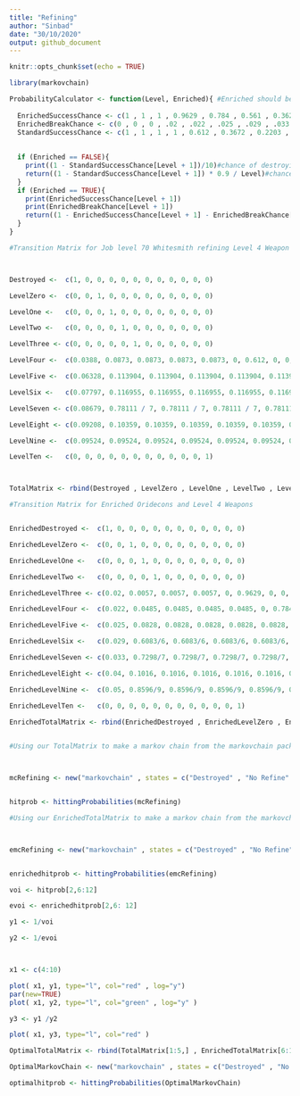 ```yaml
---
title: "Refining"
author: "Sinbad"
date: "30/10/2020"
output: github_document
---
```


```r
knitr::opts_chunk$set(echo = TRUE)
```



```r
library(markovchain)
```





```r

ProbabilityCalculator <- function(Level, Enriched){ #Enriched should be TRUE or FALSE, Level should be the level of refine you currently are.
  
  EnrichedSuccessChance <- c(1 , 1 , 1 , 0.9629 , 0.784 , 0.561 , 0.3627 , 0.2372 , 0.1472 , 0.0904)
  EnrichedBreakChance <- c(0 , 0 , 0 , .02 , .022 , .025 , .029 , .033 , .04 , .05)
  StandardSuccessChance <- c(1 , 1 , 1 , 1 , 0.612 , 0.3672 , 0.2203 , 0.1296 , 0.0792 , 0.0476)
  
  
  if (Enriched == FALSE){
    print((1 - StandardSuccessChance[Level + 1])/10)#chance of destroying
    return((1 - StandardSuccessChance[Level + 1]) * 0.9 / Level)#chance of falling down to each level
  }
  if (Enriched == TRUE){
    print(EnrichedSuccessChance[Level + 1])
    print(EnrichedBreakChance[Level + 1])
    return((1 - EnrichedSuccessChance[Level + 1] - EnrichedBreakChance[Level + 1]) / Level)#chance of falling down to each level
  }
}
```


```r


#Transition Matrix for Job level 70 Whitesmith refining Level 4 Weapon



Destroyed <-  c(1, 0, 0, 0, 0, 0, 0, 0, 0, 0, 0, 0)

LevelZero <-  c(0, 0, 1, 0, 0, 0, 0, 0, 0, 0, 0, 0)

LevelOne <-   c(0, 0, 0, 1, 0, 0, 0, 0, 0, 0, 0, 0)

LevelTwo <-   c(0, 0, 0, 0, 1, 0, 0, 0, 0, 0, 0, 0)

LevelThree <- c(0, 0, 0, 0, 0, 1, 0, 0, 0, 0, 0, 0)

LevelFour <-  c(0.0388, 0.0873, 0.0873, 0.0873, 0.0873, 0, 0.612, 0, 0, 0, 0, 0)

LevelFive <-  c(0.06328, 0.113904, 0.113904, 0.113904, 0.113904, 0.113904, 0, 0.3672, 0, 0, 0, 0)

LevelSix <-   c(0.07797, 0.116955, 0.116955, 0.116955, 0.116955, 0.116955, 0.116955, 0, 0.2203, 0, 0, 0)

LevelSeven <- c(0.08679, 0.78111 / 7, 0.78111 / 7, 0.78111 / 7, 0.78111 / 7, 0.78111 / 7, 0.78111 / 7, 0.78111 / 7, 0, 0.1321, 0, 0)

LevelEight <- c(0.09208, 0.10359, 0.10359, 0.10359, 0.10359, 0.10359, 0.10359, 0.10359, 0.10359, 0, 0.0792, 0)

LevelNine <-  c(0.09524, 0.09524, 0.09524, 0.09524, 0.09524, 0.09524, 0.09524, 0.09524, 0.09524, 0.09524, 0, 0.0476)

LevelTen <-   c(0, 0, 0, 0, 0, 0, 0, 0, 0, 0, 0, 1)



TotalMatrix <- rbind(Destroyed , LevelZero , LevelOne , LevelTwo , LevelThree , LevelFour , LevelFive , LevelSix , LevelSeven , LevelEight , LevelNine , LevelTen)

```



```r

#Transition Matrix for Enriched Oridecons and Level 4 Weapons


EnrichedDestroyed <-  c(1, 0, 0, 0, 0, 0, 0, 0, 0, 0, 0, 0)

EnrichedLevelZero <-  c(0, 0, 1, 0, 0, 0, 0, 0, 0, 0, 0, 0)

EnrichedLevelOne <-   c(0, 0, 0, 1, 0, 0, 0, 0, 0, 0, 0, 0)

EnrichedLevelTwo <-   c(0, 0, 0, 0, 1, 0, 0, 0, 0, 0, 0, 0)

EnrichedLevelThree <- c(0.02, 0.0057, 0.0057, 0.0057, 0, 0.9629, 0, 0, 0, 0, 0, 0)

EnrichedLevelFour <-  c(0.022, 0.0485, 0.0485, 0.0485, 0.0485, 0, 0.784, 0, 0, 0, 0, 0)

EnrichedLevelFive <-  c(0.025, 0.0828, 0.0828, 0.0828, 0.0828, 0.0828, 0, 0.561, 0, 0, 0, 0)

EnrichedLevelSix <-   c(0.029, 0.6083/6, 0.6083/6, 0.6083/6, 0.6083/6, 0.6083/6, 0.6083/6, 0, 0.3627, 0, 0, 0)

EnrichedLevelSeven <- c(0.033, 0.7298/7, 0.7298/7, 0.7298/7, 0.7298/7, 0.7298/7, 0.7298/7, 0.7298/7, 0, 0.2372, 0, 0)

EnrichedLevelEight <- c(0.04, 0.1016, 0.1016, 0.1016, 0.1016, 0.1016, 0.1016, 0.1016, 0.1016, 0, 0.1472, 0)

EnrichedLevelNine <-  c(0.05, 0.8596/9, 0.8596/9, 0.8596/9, 0.8596/9, 0.8596/9, 0.8596/9, 0.8596/9, 0.8596/9, 0.8596/9, 0, 0.0904)

EnrichedLevelTen <-   c(0, 0, 0, 0, 0, 0, 0, 0, 0, 0, 0, 1)

EnrichedTotalMatrix <- rbind(EnrichedDestroyed , EnrichedLevelZero , EnrichedLevelOne , EnrichedLevelTwo , EnrichedLevelThree , EnrichedLevelFour , EnrichedLevelFive , EnrichedLevelSix , EnrichedLevelSeven , EnrichedLevelEight , EnrichedLevelNine , EnrichedLevelTen)
  


```






```r

#Using our TotalMatrix to make a markov chain from the markovchain package



mcRefining <- new("markovchain" , states = c("Destroyed" , "No Refine" , "+1" , "+2" , "+3" , "+4" , "+5" , "+6" , "+7" , "+8" , "+9" , "+10") , byrow = TRUE , transitionMatrix = TotalMatrix , name = "Refining")


hitprob <- hittingProbabilities(mcRefining)

```





```r

#Using our EnrichedTotalMatrix to make a markov chain from the markovchain package



emcRefining <- new("markovchain" , states = c("Destroyed" , "No Refine" , "+1" , "+2" , "+3" , "+4" , "+5" , "+6" , "+7" , "+8" , "+9" , "+10") , byrow = TRUE , transitionMatrix = EnrichedTotalMatrix , name = "EnrichedRefining")


enrichedhitprob <- hittingProbabilities(emcRefining)

```


```r


voi <- hitprob[2,6:12]

evoi <- enrichedhitprob[2,6: 12]

y1 <- 1/voi

y2 <- 1/evoi



x1 <- c(4:10)

plot( x1, y1, type="l", col="red" , log="y")
par(new=TRUE)
plot( x1, y2, type="l", col="green" , log="y" )

```


```r

y3 <- y1 /y2

plot( x1, y3, type="l", col="red" )


```

```r


OptimalTotalMatrix <- rbind(TotalMatrix[1:5,] , EnrichedTotalMatrix[6:12,])   #this makes a matrix with slightly higher probability for the level 3 > level 4 transition.

OptimalMarkovChain <- new("markovchain" , states = c("Destroyed" , "No Refine" , "+1" , "+2" , "+3" , "+4" , "+5" , "+6" , "+7" , "+8" , "+9" , "+10") , byrow = TRUE , transitionMatrix = OptimalTotalMatrix , name = "OptimalRefining")

optimalhitprob <- hittingProbabilities(OptimalMarkovChain)

```

